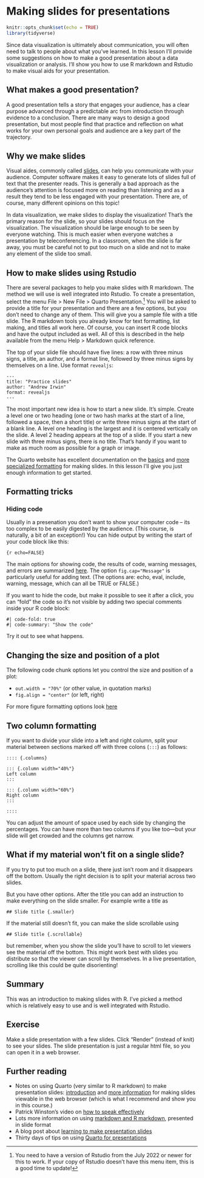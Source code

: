 # Making slides for presentations {#slides}

```r
knitr::opts_chunk$set(echo = TRUE)
library(tidyverse)
```

Since data visualization is ultimately about communication, you will often need to talk to people about what you've learned. In this lesson I'll provide some suggestions on how to make a good presentation about a data visualization or analysis. I'll show you how to use R markdown and Rstudio to make visual aids for your presentation.

## What makes a good presentation?

A good presentation tells a story that engages your audience, has a clear purpose advanced through a predictable arc from introduction through evidence to a conclusion. There are many ways to design a good presentation, but most people find that practice and reflection on what works for your own personal goals and audience are a key part of the trajectory. 

## Why we make slides

Visual aides, commonly called [slides](https://en.wikipedia.org/wiki/Presentation_slide), can help you communicate with your audience. Computer software makes it easy to generate lots of slides full of text that the presenter reads. This is generally a bad approach as the audience's attention is focused more on reading than listening and as a result they tend to be less engaged with your presentation. There are, of course, many different opinions on this topic!

In data visualization, we make slides to display the visualization! That's the primary reason for the slide, so your slides should focus on the visualization. The visualization should be large enough to be seen by everyone watching. This is much easier when everyone watches a presentation by teleconferencing. In a classroom, when the slide is far away, you must be careful not to put too much on a slide and not to make any element of the slide too small.

## How to make slides using Rstudio

There are several packages to help you make slides with R markdown. The method we will use is well integrated into Rstudio. To create a presentation, select the menu File > New File > Quarto Presentation.[^quarto]  You will be asked to provide a title for your presentation and there are a few options, but you don't need to change any of them. This will give you a sample file with a title slide. The R markdown tools you already know for text formatting, list making, and titles all work here. Of course, you can insert R code blocks and have the output included as well. All of this is described in the help available from the menu Help > Markdown quick reference.

[^quarto]: You need to have a version of Rstudio from the July 2022 or newer for this to work. If your copy of Rstudio doesn't have this menu item, this is a good time to update!

The top of your slide file should have five lines: a row with three minus signs, a title, an author, and a format line, followed by three minus signs by themselves on a line. Use format `revealjs`:

```
---
title: "Practice slides"
author: "Andrew Irwin"
format: revealjs
---
```


The most important new idea is how to start a new slide. It's simple. Create a level one or two heading (one or two hash marks at the start of a line, followed a space, then a short title) or write three minus signs at the start of a blank line. A level one heading is the largest and it is centered vertically on the slide. A level 2 heading appears at the top of a slide. If you start a new slide with three minus signs, there is no title. That's handy if you want to make as much room as possible for a graph or image.

The Quarto website has excellent documentation on the [basics](https://quarto.org/docs/presentations/) and [more specialized formatting](https://quarto.org/docs/presentations/revealjs/) for making slides. In this lesson I'll give you just enough information to get started.


## Formatting tricks

### Hiding code

Usually in a presenation you don't want to show your computer code -- its too complex to be easily digested by the audience. (This course, is naturally, a bit of an exception!) You can hide output by writing the start of your code block like this:

`{r echo=FALSE}`

The main options for showing code, the results of code, warning messages, and errors are summarized [here](https://rmarkdown.rstudio.com/lesson-3.html). The option `fig.cap="Message"` is particularly useful for adding text. (The options are: echo, eval, include, warning, message, which can all be TRUE or FALSE.)

If you want to hide the code, but make it possible to see it after a click, you can "fold" the code so it's not visible by adding two special comments inside your R code block:

```
#| code-fold: true
#| code-summary: "Show the code"
```

Try it out to see what happens.

## Changing the size and position of a plot

The following code chunk options let you control the size and position of a plot:

* `out.width = "70%"` (or other value, in quotation marks)
* `fig.align = "center"` (or left, right)

For more figure formatting options look [here]()


## Two column formatting

If you want to divide your slide into a left and right column, split your material between sections marked off with three colons (`:::`) as follows:

```
:::: {.columns}

::: {.column width="40%"}
Left column
:::

::: {.column width="60%"}
Right column
:::

::::
```

You can adjust the amount of space used by each side by changing the percentages. You can have more than two columns if you like too---but your slide will get crowded and the columns get narrow.

## What if my material won't fit on a single slide?

If you try to put too much on a slide, there just isn't room and it disappears off the bottom. Usually the right decision is to split your material across two slides. 

But you have other options. After the title you can add an instruction to make everything on the slide smaller. For example write a title as

`## Slide title {.smaller}`

If the material still doesn't fit, you can make the slide scrollable using

`## Slide title {.scrollable}`

but remember, when you show the slide you'll have to scroll to let viewers see the material off the bottom. This might work best with slides you distribute so that the viewer can scroll by themselves. In a live presentation, scrolling like this could be quite disorienting!

## Summary

This was an introduction to making slides with R. I've picked a method which is relatively easy to use and is well integrated with Rstudio. 

## Exercise

Make a slide presentation with a few slides. Click "Render" (instead of knit) to see your slides. The slide presentation is just a regular html file, so you can open it in a web browser.

## Further reading

* Notes on using Quarto (very similar to R markdown) to make presentation slides: [introduction](https://quarto.org/docs/presentations/) and [more information](https://quarto.org/docs/presentations/revealjs/) for making slides viewable in the web browser (which is what I recommend and show you in this course.)
* Patrick Winston's video on [how to speak effectively](https://www.youtube.com/watch?v=Unzc731iCUY)
* Lots more information on using [markdown and R markdown](https://slides.djnavarro.net/starting-rmarkdown/#1), presented in slide format
* A blog post about [learning to make presentation slides](https://meghan.rbind.io/blog/quarto-slides/)
* Thirty days of tips on using [Quarto for presentations](https://mine-cetinkaya-rundel.github.io/quarto-tip-a-day/)

